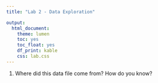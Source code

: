 ```yaml
---
title: "Lab 2 - Data Exploration"

output:
  html_document:
    theme: lumen
    toc: yes
    toc_float: yes
    df_print: kable
    css: lab.css
---
```


1.  Where did this data file come from?  How do you know?
